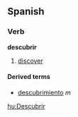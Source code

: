 ==Spanish==
===Verb===
'''descubrir'''

# [[discover]]

====Derived terms====
*[[descubrimiento]] ''m''

[[hu:Descubrir]]